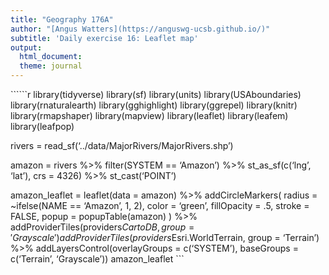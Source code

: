 ```yaml
---
title: "Geography 176A"
author: "[Angus Watters](https://anguswg-ucsb.github.io/)"
subtitle: 'Daily exercise 16: Leaflet map'
output:
  html_document:
  theme: journal
---
```



``````r
library(tidyverse)
library(sf)
library(units)
library(USAboundaries)
library(rnaturalearth)
library(gghighlight)
library(ggrepel)
library(knitr)
library(rmapshaper)
library(mapview)
library(leaflet)
library(leafem)
library(leafpop)

rivers = read_sf('../data/MajorRivers/MajorRivers.shp')

amazon = rivers %>%
  filter(SYSTEM == 'Amazon') %>%  st_as_sf(c('lng', 'lat'), crs = 4326) %>%
  st_cast('POINT')

amazon_leaflet = leaflet(data = amazon) %>%
  addCircleMarkers(
    radius = ~ifelse(NAME == 'Amazon', 1, 2),
    color = 'green', fillOpacity = .5,
    stroke = FALSE,
    popup = popupTable(amazon)
  ) %>%
  addProviderTiles(providers$CartoDB, group = 'Grayscale') %>%
  addProviderTiles(providers$Esri.WorldTerrain, group = 'Terrain') %>%
  addLayersControl(overlayGroups = c('SYSTEM'), baseGroups = c('Terrain', 'Grayscale'))
amazon_leaflet
```
